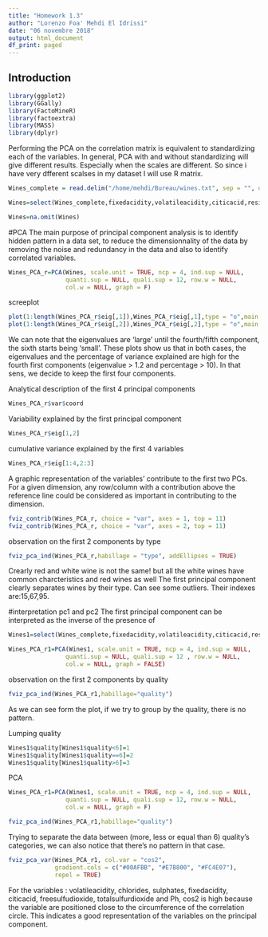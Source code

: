 ```yaml
---
title: "Homework 1.3"
author: "Lorenzo Foa' Mehdi El Idrissi"
date: "06 novembre 2018"
output: html_document
df_print: paged
---
```


## Introduction


```r
library(ggplot2)
library(GGally)
library(FactoMineR)
library(factoextra)
library(MASS)
library(dplyr)
```




Performing the PCA on the correlation matrix is equivalent to standardizing each of the variables. In general, PCA with and without standardizing will give different results. Especially when the scales are different. So since i have very dfferent scalses in my dataset I will use R matrix.

```r
Wines_complete = read.delim("/home/mehdi/Bureau/wines.txt", sep = "", dec = ".",header=FALSE,col.names=c('fixedacidity','volatileacidity','citicacid','residualsugar','chlorides','freesulfurdioxide','totalsulfurdioxide','density','pH','sulphates','alcohol','quality','type'))

Wines=select(Wines_complete,fixedacidity,volatileacidity,citicacid,residualsugar,chlorides,freesulfurdioxide,totalsulfurdioxide,density,pH,sulphates,alcohol,type)

Wines=na.omit(Wines)
```


#PCA
The main purpose of principal component analysis is to identify hidden pattern in a data set, to reduce the dimensionnality of the data by removing the noise and redundancy in the data and also to identify correlated variables.

```r
Wines_PCA_r=PCA(Wines, scale.unit = TRUE, ncp = 4, ind.sup = NULL, 
                quanti.sup = NULL, quali.sup = 12, row.w = NULL, 
                col.w = NULL, graph = F)

```


screeplot

```r
plot(1:length(Wines_PCA_r$eig[,1]),Wines_PCA_r$eig[,1],type = "o",main = "Scree plot",xlab = "Component number",ylab = "Eigenvalues")
plot(1:length(Wines_PCA_r$eig[,2]),Wines_PCA_r$eig[,2],type = "o",main = "Scree plot",xlab = "Component number",ylab = "Percentage of variance explained")
```

We can note that the eigenvalues are 'large' until the fourth/fifth component, the sixth starts being 'small'. These plots show us that in both cases, the eigenvalues and the percentage of variance explained are high for the fourth first components (eigenvalue > 1.2 and percentage > 10). In that sens, we decide to keep the first four components.


Analytical description of the first 4 principal components

```r
Wines_PCA_r$var$coord
```

Variability explained by the first principal component

```r
Wines_PCA_r$eig[1,2]
```

cumulative variance explained by the first 4 variables

```r
Wines_PCA_r$eig[1:4,2:3]
```


A graphic representation of the variables' contribute to the first two PCs.
For a given dimension, any row/column with a contribution above the reference line could be considered as important in contributing to the dimension.

```r
fviz_contrib(Wines_PCA_r, choice = "var", axes = 1, top = 11)
fviz_contrib(Wines_PCA_r, choice = "var", axes = 2, top = 11)
```



observation on the first 2 components by type

```r
fviz_pca_ind(Wines_PCA_r,habillage = "type", addEllipses = TRUE)

```

Crearly red and white wine is not the same!
but all the white wines have common charcteristics and red wines as well
The first principal component clearly separates wines by their type.
Can see some outliers. Their indexes are:15,67,95.

#interpretation pc1 and pc2
The first principal component can be interpreted as the inverse of the presence of

```r
Wines1=select(Wines_complete,fixedacidity,volatileacidity,citicacid,residualsugar,chlorides,freesulfurdioxide,totalsulfurdioxide,density,pH,sulphates,alcohol,quality)

```

```r
Wines_PCA_r1=PCA(Wines1, scale.unit = TRUE, ncp = 4, ind.sup = NULL, 
                quanti.sup = NULL, quali.sup = 12 , row.w = NULL, 
                col.w = NULL, graph = FALSE)
```

observation on the first 2 components by quality

```r
fviz_pca_ind(Wines_PCA_r1,habillage="quality")
```

As we can see form the plot, if we try to group by the quality, there is no pattern.

Lumping quality

```r
Wines1$quality[Wines1$quality<6]=1
Wines1$quality[Wines1$quality==6]=2
Wines1$quality[Wines1$quality>6]=3
```


PCA 

```r
Wines_PCA_r1=PCA(Wines1, scale.unit = TRUE, ncp = 4, ind.sup = NULL, 
                quanti.sup = NULL, quali.sup = 12, row.w = NULL, 
                col.w = NULL, graph = F)

```


```r
fviz_pca_ind(Wines_PCA_r1,habillage="quality")

```

Trying to separate the data between (more, less or equal than 6) quality's categories, we can also notice that there's no pattern in that case.

```r
fviz_pca_var(Wines_PCA_r1, col.var = "cos2",
             gradient.cols = c("#00AFBB", "#E7B800", "#FC4E07"), 
             repel = TRUE)
```

For the variables : volatileacidity, chlorides, sulphates, fixedacidity, citicacid, freesulfudioxide, totalsulfurdioxide and Ph, cos2 is high because the variable are positioned close to the circumference of the correlation circle. This indicates a good representation of the variables on the principal component.
